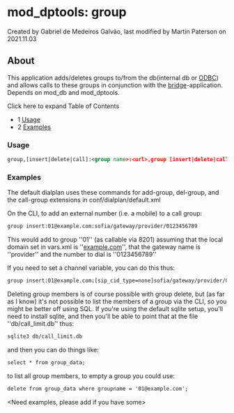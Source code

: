 
# mod_dptools: group 

 Created by  Gabriel de Medeiros Galvão, last modified by  Martin Paterson on 2021.11.03

## About

This application adds/deletes groups to/from the db(internal db or [ODBC](../../Databases/ODBC-DSN/Using-ODBC-in-the-core_6586653.mdx)) and allows calls to these groups in conjunction with the [bridge](./6586484.mdx#45-user)\-application. Depends on mod\_db and mod\_dptools.

Click here to expand Table of Contents

* 1 [Usage](#usage)
* 2 [Examples](#examples)

### Usage

```xml
group,[insert|delete|call]:<group name>:<url>,group [insert|delete|call]
```

### Examples

The default dialplan uses these commands for add-group, del-group, and the call-group extensions in conf/dialplan/default.xml

On the CLI, to add an external number (i.e. a mobile) to a call group:

```xml
group insert:01@example.com:sofia/gateway/provider/0123456789
```

This would add to group ''01'' (as callable via 8201) assuming that the local domain set in vars.xml is ''[example.com](http://example.com)'', that the gateway name is ''provider'' and the number to dial is ''0123456789''

If you need to set a channel variable, you can do this thus:

```xml
group insert:01@example.com:[sip_cid_type=none]sofia/gateway/provider/0123456789
```

Deleting group members is of course possible with group delete, but (as far as I know) it's not possible to list the members of a group via the CLI, so you might be better off using SQL. If you're using the default sqlite setup, you'll need to install sqlite, and then you'll be able to point that at the file ''db/call\_limit.db'' thus:

```xml
sqlite3 db/call_limit.db
```

and then you can do things like:

```xml
select * from group_data;
```

to list all group members, to empty a group you could use:

```xml
delete from group_data where groupname = '01@example.com';
```

&lt;Need examples, please add if you have some>


